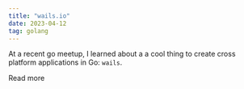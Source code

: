 ```yaml
---
title: "wails.io"
date: 2023-04-12
tag: golang
---
```


At a recent go meetup, I learned about a a cool thing to create cross platform applications in Go: `wails`.

<TextLink href="https://wails.io/">Read more</TextLink>


